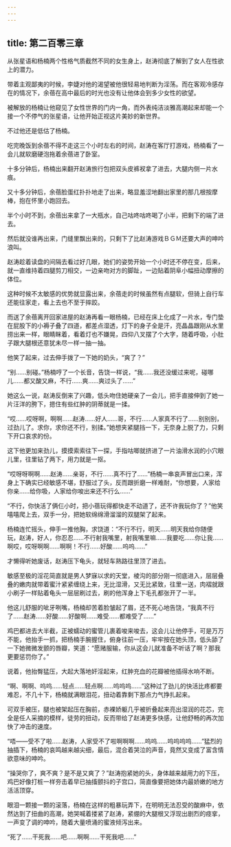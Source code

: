 ```yaml
---
---
---
```

title: 第二百零三章
---




从张星语和杨楠两个性格气质截然不同的女生身上，赵涛彻底了解到了女人在性欲上的潜力。

带着主观鄙夷的时候，李婕对他的渴望被他很轻易地判断为淫荡。而在客观冷感存在的情况下，余蓓在高中最后的时光也没有让他体会到多少女性的欲望。

被解放的杨楠让他窥见了女性世界的门内一角，而外表纯洁淡雅高潮起来却能一个接一个不停气的张星语，让他开始正视这片美妙的新世界。

不过他还是低估了杨楠。

吃完晚饭到余蓓不得不走这三个小时左右的时间，赵涛在客厅打游戏，杨楠看了一会儿就软磨硬泡拖着余蓓进了卧室。

十多分钟后，杨楠出来翻开赵涛旅行包把双头皮裤衩拿了进去，大腿内侧一片水痕。

又十多分钟后，余蓓脸蛋红扑扑地走了出来，略显羞涩地翻出家里的那几根按摩棒，抱在怀里小跑回去。

半个小时不到，余蓓出来拿了一大瓶水，自己咕咚咕咚喝了小半，把剩下的端了进去。

然后就没谁再出来，门缝里飘出来的，只剩下了比赵涛游戏ＢＧＭ还要大声的呻吟浪叫。

赵涛趁着读盘的间隔去看过好几眼，她们的姿势开始一个小时还不停在变，后来，就一直维持着四腿剪刀相交，一边亲吻对方的脚趾，一边贴着阴阜小幅扭动摩擦的体位。

这种时候不太敏感的优势就显露出来，余蓓走的时候虽然有点腿软，但骑上自行车还能往家走，看上去也不至于摔跤。

而送了余蓓离开回家进屋的赵涛再看一眼杨楠，已经在床上化成了一片水，专门垫在屁股下的小褥子叠了四道，都差点湿透，灯下的身子全是汗，亮晶晶跟刚从水里捞出来一样，眼睛眯着，看着灯也不嫌晃，四仰八叉摆了个大字，随着呼吸，小肚子跟大腿根还意犹未尽一样一抽一抽。

他笑了起来，过去伸手拨了一下她的奶头，“爽了？”

“别……别碰。”杨楠哼了一个长音，告饶一样说，“我……我还没缓过来呢，碰哪儿……都又酸又麻，不行……爽……爽过头了……”

她这么一说，赵涛反倒来了兴趣，低头吻住她硬亲了一会儿，把手直接伸到了她一片汪洋的胯下，摁住有些红肿的阴蒂就是一揉。

“哎……哎呀啊，啊啊……赵涛……好人……哥，不行……人家真不行了……别别别，过劲儿了。求你，求你还不行，别揉。”她想夹紧腿挡一下，无奈身上脱了力，只剩下开口哀求的份。

这下他更加来劲儿，摸摸索索往下一探，手指咕唧就挤进了一片油滑水润的小穴眼儿里，往里钻了两下，用力就是一抠。

“哎呀呀啊啊……赵涛……亲哥，不行……真不行了……”杨楠一串哀声冒出口来，浑身上下确实已经敏感不堪，舒服过了头，反而跟折磨一样难耐，“你想要，人家给你亲……给你吸，人家给你唆出来还不行么……”

“不行，你快活了俩仨小时，把小蓓玩得都快走不动道了，还不许我玩你了？”他笑嘻嘻爬上去，双手一分，把她软绵绵滑溜溜的双腿架了起来。

杨楠连忙摇头，伸手一推他胸，求饶道：“不行不行，明天……明天我给你随便玩，赵涛，好人，你忍忍……不行射我嘴里，射我嘴里嘛……我要吃……你让我……啊哎，哎呀啊啊……啊啊！不行……好酸……呜呜……”

才懒得听她废话，赵涛压下龟头，就轻车熟路往里顶了进去。

敏感至极的淫花简直就是男人梦寐以求的天堂，棱沟的部分刚一彻底进入，层层叠叠的嫩肉就带着蜜汁紧紧缠绕上来，无比湿滑，又无比紧致，往里一送，肉褶就跟小刷子一样贴着龟头一层层刷过去，刷的他浑身上下毛孔都张开了一半。

他这儿舒服的呲牙咧嘴，杨楠却苦着脸皱起了眉，还不死心地告饶，“我真不行了……赵涛……好酸……好酸啊……难受……都难受了……”

鸡巴都进去大半截，正被蠕动的蜜管儿裹着唆来唆去，这会儿让他停手，可是万万不能，他抬手一抓，把杨楠手腕握住，俯身往前一压，牢牢按在她头顶，低头舔了一下她微微发颤的唇瓣，笑道：“愿赌服输，你从这会儿就准备不听话了啊？那我更要惩罚你了。”

说着，他抬臀猛压，大起大落地奸淫起来，红肿充血的花瓣被他插得水响不断。

“啊、啊啊、呜呜……轻点……轻点啊……呜呜呜……”这种过了劲儿的快活比疼都要难忍，不几十下，杨楠就满眼泪花，扭动着靠剩下那点力气挣扎起来。

可双手被压，腿也被架起压在胸前，赤裸娇躯几乎被折叠起来亮出湿润的花芯，完全是任人采摘的模样，徒劳的扭动，反而带给了赵涛更多快感，让他舒畅的再次加快了冲击的速度。

“唔——受不了啦……赵涛，人家受不了啦啊啊啊……呜呜……呜呜呜呜……”猛烈的抽插下，杨楠的哀鸣越来越尖细，最后，混合着哭泣的声音，竟然又变成了富含情欲意味的呻吟。

“操哭你了，爽不爽？是不是又爽了？”赵涛抱紧她的头，身体越来越用力的下压，鸡巴好像打桩一样夯击着早已抽搐颤抖的子宫口，简直像要把她体内最娇嫩的地方活活顶穿。

眼泪一颗接一颗的滚落，杨楠在这样的粗暴玩弄下，在明明无法忍受的酸麻中，依然达到了扭曲的高潮，她哭喊着搂紧了赵涛，紧绷的大腿根又浮现出剧烈的痉挛，一声变了调的呻吟，随着大量喷涌的蜜液倾泻出来。

“死了……干死我……吧……啊啊……干死我吧……”